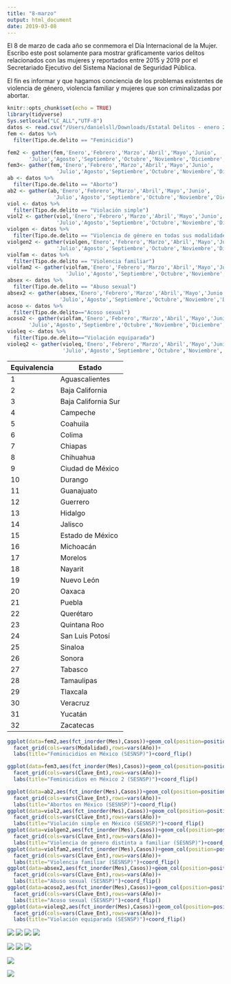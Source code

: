 ```yaml
---
title: "8-marzo"
output: html_document
date: 2019-03-08
---
```


El 8 de marzo de cada año se conmemora el Día Internacional de la Mujer. Escribo este post solamente para mostrar gráficamente varios delitos relacionados con las mujeres y reportados entre 2015 y 2019 por el Secretariado Ejecutivo del Sistema Nacional de Seguridad Pública. 

El fin es informar y que hagamos conciencia de los problemas existentes de violencia de género, violencia familiar y mujeres que son criminalizadas por abortar. 

```r
knitr::opts_chunk$set(echo = TRUE)
library(tidyverse)
Sys.setlocale("LC_ALL","UTF-8")
datos <- read.csv("/Users/danielsll/Downloads/Estatal Delitos - enero 2019.csv")
fem <- datos %>% 
  filter(Tipo.de.delito == "Feminicidio")

fem2 <- gather(fem,'Enero','Febrero','Marzo','Abril','Mayo','Junio',
       'Julio','Agosto','Septiembre','Octubre','Noviembre','Diciembre',key="Mes",value="Casos")
fem3<- gather(fem,'Enero','Febrero','Marzo','Abril','Mayo','Junio',
                'Julio','Agosto','Septiembre','Octubre','Noviembre','Diciembre',key="Mes",value="Casos")
ab <- datos %>% 
  filter(Tipo.de.delito == "Aborto")
ab2 <- gather(ab,'Enero','Febrero','Marzo','Abril','Mayo','Junio',
               'Julio','Agosto','Septiembre','Octubre','Noviembre','Diciembre',key="Mes",value="Casos")
viol <- datos %>% 
  filter(Tipo.de.delito == "Violación simple")
viol2 <- gather(viol,'Enero','Febrero','Marzo','Abril','Mayo','Junio',
                'Julio','Agosto','Septiembre','Octubre','Noviembre','Diciembre',key="Mes",value="Casos")
violgen <- datos %>% 
  filter(Tipo.de.delito == "Violencia de género en todas sus modalidades distinta a la violencia familiar")
violgen2 <- gather(violgen,'Enero','Febrero','Marzo','Abril','Mayo','Junio',
                'Julio','Agosto','Septiembre','Octubre','Noviembre','Diciembre',key="Mes",value="Casos")
violfam <- datos %>% 
  filter(Tipo.de.delito == "Violencia familiar")
violfam2 <- gather(violfam,'Enero','Febrero','Marzo','Abril','Mayo','Junio',
                   'Julio','Agosto','Septiembre','Octubre','Noviembre','Diciembre',key="Mes",value="Casos")
absex <- datos %>% 
  filter(Tipo.de.delito == "Abuso sexual")
absex2 <- gather(absex,'Enero','Febrero','Marzo','Abril','Mayo','Junio',
                 'Julio','Agosto','Septiembre','Octubre','Noviembre','Diciembre',key="Mes",value="Casos")
acoso <- datos %>% 
  filter(Tipo.de.delito=="Acoso sexual")
acoso2 <- gather(violfam,'Enero','Febrero','Marzo','Abril','Mayo','Junio',
       'Julio','Agosto','Septiembre','Octubre','Noviembre','Diciembre',key="Mes",value="Casos")
violeq <- datos %>% 
  filter(Tipo.de.delito=="Violación equiparada")
violeq2 <- gather(violeq,'Enero','Febrero','Marzo','Abril','Mayo','Junio',
                  'Julio','Agosto','Septiembre','Octubre','Noviembre','Diciembre',key="Mes",value="Casos")

```

Equivalencia | Estado
---|---
1|Aguascalientes
2|Baja California
3|Baja California Sur
4|Campeche
5|Coahuila
6|Colima
7|Chiapas
8|Chihuahua
9|Ciudad de México
10|Durango
11|Guanajuato
12|Guerrero
13|Hidalgo
14|Jalisco
15|Estado de México
16|Michoacán
17|Morelos
18|Nayarit
19|Nuevo León
20|Oaxaca
21|Puebla
22|Querétaro
23|Quintana Roo
24|San Luis Potosí
25|Sinaloa
26|Sonora
27|Tabasco
28|Tamaulipas
29|Tlaxcala
30|Veracruz
31|Yucatán
32|Zacatecas
```r

ggplot(data=fem2,aes(fct_inorder(Mes),Casos))+geom_col(position=position_dodge())+scale_fill_discrete()+
  facet_grid(cols=vars(Modalidad),rows=vars(Año))+
  labs(title="Feminicidios en México (SESNSP)")+coord_flip()

ggplot(data=fem3,aes(fct_inorder(Mes),Casos))+geom_col(position=position_dodge())+scale_fill_discrete()+
  facet_grid(cols=vars(Clave_Ent),rows=vars(Año))+
  labs(title="Feminicidios en México 2 (SESNSP)")+coord_flip()

ggplot(data=ab2,aes(fct_inorder(Mes),Casos))+geom_col(position=position_dodge())+scale_fill_discrete()+
  facet_grid(cols=vars(Clave_Ent),rows=vars(Año))+
  labs(title="Abortos en México (SESNSP)")+coord_flip()
ggplot(data=viol2,aes(fct_inorder(Mes),Casos))+geom_col(position=position_dodge())+scale_fill_discrete()+
  facet_grid(cols=vars(Clave_Ent),rows=vars(Año))+
  labs(title="Violación simple en México (SESNSP)")+coord_flip()
ggplot(data=violgen2,aes(fct_inorder(Mes),Casos))+geom_col(position=position_dodge())+scale_fill_discrete()+
  facet_grid(cols=vars(Clave_Ent),rows=vars(Año))+
  labs(title="Violencia de género distinta a familiar (SESNSP)")+coord_flip()
ggplot(data=violfam2,aes(fct_inorder(Mes),Casos))+geom_col(position=position_dodge())+scale_fill_discrete()+
  facet_grid(cols=vars(Clave_Ent),rows=vars(Año))+
  labs(title="Violencia familiar (SESNSP)")+coord_flip()
ggplot(data=absex2,aes(fct_inorder(Mes),Casos))+geom_col(position=position_dodge())+scale_fill_discrete()+
  facet_grid(cols=vars(Clave_Ent),rows=vars(Año))+
  labs(title="Abuso sexual (SESNSP)")+coord_flip()
ggplot(data=acoso2,aes(fct_inorder(Mes),Casos))+geom_col(position=position_dodge())+scale_fill_discrete()+
  facet_grid(cols=vars(Clave_Ent),rows=vars(Año))+
  labs(title="Acoso sexual (SESNSP)")+coord_flip()
ggplot(data=violeq2,aes(fct_inorder(Mes),Casos))+geom_col(position=position_dodge())+scale_fill_discrete()+
  facet_grid(cols=vars(Clave_Ent),rows=vars(Año))+
  labs(title="Violación equiparada (SESNSP)")+coord_flip()


```

![](/post/2019-03-08-8_de_marzo_files/figure-html/Gráficas-1.png)
![](/post/2019-03-08-8_de_marzo_files/figure-html/Gráficas-2.png)
![](/post/2019-03-08-8_de_marzo_files/figure-html/Gráficas-3.png)
![](/post/2019-03-08-8_de_marzo_files/figure-html/Gráficas-4.png)


![](/post/2019-03-08-8_de_marzo_files/figure-html/Gráficas-5.png)
![](/post/2019-03-08-8_de_marzo_files/figure-html/Gráficas-6.png)
![](/post/2019-03-08-8_de_marzo_files/figure-html/Gráficas-7.png)

![](/post/2019-03-08-8_de_marzo_files/figure-html/Gráficas-8.png)

![](/post/2019-03-08-8_de_marzo_files/figure-html/Gráficas-9.png)


